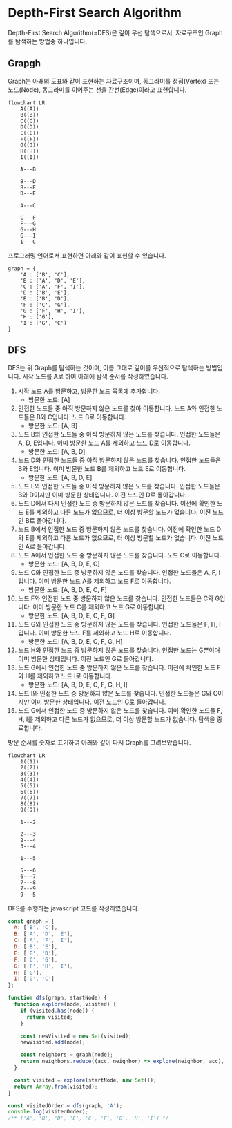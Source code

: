 # Depth-First Search Algorithm

Depth-First Search Algorithm(=DFS)은 깊이 우선 탐색으로서, 자료구조인 Graph를 탐색하는 방법중 하나입니다.

## Grapgh

Graph는 아래의 도표와 같이 표현하는 자료구조이며, 동그라미를 정점(Vertex) 또는 노드(Node), 동그라미를 이어주는 선을 간선(Edge)이라고 표현합니다.

```mermaid
flowchart LR
    A((A))
    B((B))
    C((C))
    D((D))
    E((E))
    F((F))
    G((G))
    H((H))
    I((I))

    A---B

    B---D
    B---E
    D---E

    A---C

    C---F
    F---G
    G---H
    G---I
    I---C
```

프로그래밍 언어로서 표현하면 아래와 같이 표현할 수 있습니다.

```
graph = {
    'A': ['B', 'C'],
    'B': ['A', 'D', 'E'],
    'C': ['A', 'F', 'I'],
    'D': ['B', 'E'],
    'E': ['B', 'D'],
    'F': ['C', 'G'],
    'G': ['F', 'H', 'I'],
    'H': ['G'],
    'I': ['G', 'C']
}
```

## DFS

DFS는 위 Graph를 탐색하는 것이며, 이름 그대로 깊이를 우선적으로 탐색하는 방법입니다.
시작 노드를 A로 하여 아래에 탐색 순서를 작성하였습니다.

1. 시작 노드 A를 방문하고, 방문한 노드 목록에 추가합니다.
   - 방문한 노드: [A]
2. 인접한 노드들 중 아직 방문하지 않은 노드를 찾아 이동합니다. 노드 A와 인접한 노드들은 B와 C입니다. 노드 B로 이동합니다.
   - 방문한 노드: [A, B]
3. 노드 B와 인접한 노드들 중 아직 방문하지 않은 노드를 찾습니다. 인접한 노드들은 A, D, E입니다. 이미 방문한 노드 A를 제외하고 노드 D로 이동합니다.
   - 방문한 노드: [A, B, D]
4. 노드 D와 인접한 노드들 중 아직 방문하지 않은 노드를 찾습니다. 인접한 노드들은 B와 E입니다. 이미 방문한 노드 B를 제외하고 노드 E로 이동합니다.
   - 방문한 노드: [A, B, D, E]
5. 노드 E와 인접한 노드들 중 아직 방문하지 않은 노드를 찾습니다. 인접한 노드들은 B와 D이지만 이미 방문한 상태입니다. 이전 노드인 D로 돌아갑니다.
6. 노드 D에서 다시 인접한 노드 중 방문하지 않은 노드를 찾습니다. 이전에 확인한 노드 E를 제외하고 다른 노드가 없으므로, 더 이상 방문할 노드가 없습니다. 이전 노드인 B로 돌아갑니다.
7. 노드 B에서 인접한 노드 중 방문하지 않은 노드를 찾습니다. 이전에 확인한 노드 D와 E를 제외하고 다른 노드가 없으므로, 더 이상 방문할 노드가 없습니다. 이전 노드인 A로 돌아갑니다.
8. 노드 A에서 인접한 노드 중 방문하지 않은 노드를 찾습니다. 노드 C로 이동합니다.
   - 방문한 노드: [A, B, D, E, C]
9. 노드 C와 인접한 노드 중 방문하지 않은 노드를 찾습니다. 인접한 노드들은 A, F, I입니다. 이미 방문한 노드 A를 제외하고 노드 F로 이동합니다.
   - 방문한 노드: [A, B, D, E, C, F]
10. 노드 F와 인접한 노드 중 방문하지 않은 노드를 찾습니다. 인접한 노드들은 C와 G입니다. 이미 방문한 노드 C를 제외하고 노드 G로 이동합니다.
    - 방문한 노드: [A, B, D, E, C, F, G]
11. 노드 G와 인접한 노드 중 방문하지 않은 노드를 찾습니다. 인접한 노드들은 F, H, I입니다. 이미 방문한 노드 F를 제외하고 노드 H로 이동합니다.
    - 방문한 노드: [A, B, D, E, C, F, G, H]
12. 노드 H와 인접한 노드 중 방문하지 않은 노드를 찾습니다. 인접한 노드는 G뿐이며 이미 방문한 상태입니다. 이전 노드인 G로 돌아갑니다.
13. 노드 G에서 인접한 노드 중 방문하지 않은 노드를 찾습니다. 이전에 확인한 노드 F와 H를 제외하고 노드 I로 이동합니다.
    - 방문한 노드: [A, B, D, E, C, F, G, H, I]
14. 노드 I와 인접한 노드 중 방문하지 않은 노드를 찾습니다. 인접한 노드들은 G와 C이지만 이미 방문한 상태입니다. 이전 노드인 G로 돌아갑니다.
15. 노드 G에서 인접한 노드 중 방문하지 않은 노드를 찾습니다. 이미 확인한 노드들 F, H, I를 제외하고 다른 노드가 없으므로, 더 이상 방문할 노드가 없습니다. 탐색을 종료합니다.

방문 순서를 숫자로 표기하여 아래와 같이 다시 Graph를 그려보았습니다.

```mermaid
flowchart LR
    1((1))
    2((2))
    3((3))
    4((4))
    5((5))
    6((6))
    7((7))
    8((8))
    9((9))

    1---2

    2---3
    2---4
    3---4

    1---5

    5---6
    6---7
    7---8
    7---9
    9---5
```

DFS를 수행하는 javascript 코드를 작성하였습니다.

```js
const graph = {
  A: ['B', 'C'],
  B: ['A', 'D', 'E'],
  C: ['A', 'F', 'I'],
  D: ['B', 'E'],
  E: ['B', 'D'],
  F: ['C', 'G'],
  G: ['F', 'H', 'I'],
  H: ['G'],
  I: ['G', 'C']
};

function dfs(graph, startNode) {
  function explore(node, visited) {
    if (visited.has(node)) {
      return visited;
    }

    const newVisited = new Set(visited);
    newVisited.add(node);

    const neighbors = graph[node];
    return neighbors.reduce((acc, neighbor) => explore(neighbor, acc), newVisited);
  }

  const visited = explore(startNode, new Set());
  return Array.from(visited);
}

const visitedOrder = dfs(graph, 'A');
console.log(visitedOrder);
/** ['A', 'B', 'D', 'E', 'C', 'F', 'G', 'H', 'I'] */
```
